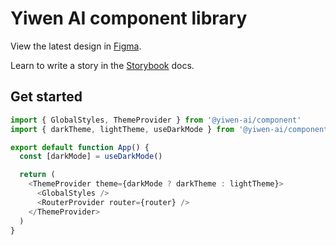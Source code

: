 
<Meta title="Introduction" />

# Yiwen AI component library

View the latest design in [Figma](https://www.figma.com/file/JXx2A1nhVCCDSSM3zGC8rf/Yiwen-AI-team-library?type=design&t=1iOshXmTB19zXpNf-6).

Learn to write a story in the [Storybook](https://storybook.js.org/docs/react/writing-stories/introduction) docs.

## Get started

```typescript
import { GlobalStyles, ThemeProvider } from '@yiwen-ai/component'
import { darkTheme, lightTheme, useDarkMode } from '@yiwen-ai/component/theme'

export default function App() {
  const [darkMode] = useDarkMode()

  return (
    <ThemeProvider theme={darkMode ? darkTheme : lightTheme}>
      <GlobalStyles />
      <RouterProvider router={router} />
    </ThemeProvider>
  )
}
```

